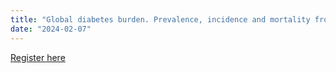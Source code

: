 ---
title: "Global diabetes burden. Prevalence, incidence and mortality from type 2 diabetes, type 1 diabetes, and gestational diabetes"
date: "2024-02-07"
---

[Register here](https://aarhusuniversity.zoom.us/meeting/register/u5MtduGvqT0iHt0DisT_OptLZMHTvpRRxhge)
